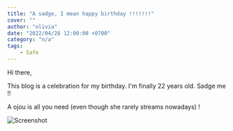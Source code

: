 ```yaml
---
title: "A sadge, I mean happy birthday !!!!!!!"
cover: ""
author: "olivia"
date: "2022/04/28 12:00:00 +0700"
category: "n/a"
tags:
    - Safe
---
```


Hi there,

This blog is a celebration for my birthday. I'm finally 22 years old. Sadge me !!

A ojou is all you need (even though she rarely streams nowadays) !

![Screenshot](./sadge_pic.png)

